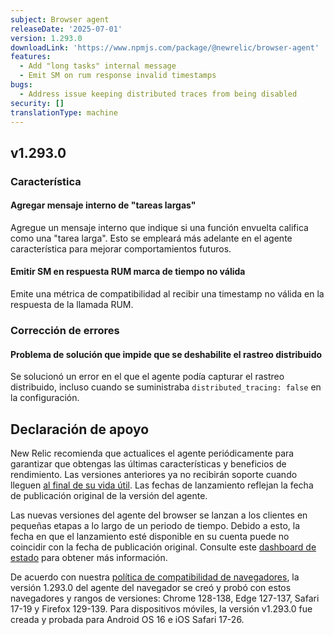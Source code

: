 ```yaml
---
subject: Browser agent
releaseDate: '2025-07-01'
version: 1.293.0
downloadLink: 'https://www.npmjs.com/package/@newrelic/browser-agent'
features:
  - Add "long tasks" internal message
  - Emit SM on rum response invalid timestamps
bugs:
  - Address issue keeping distributed traces from being disabled
security: []
translationType: machine
---
```


## v1.293.0

### Característica

#### Agregar mensaje interno de &quot;tareas largas&quot;

Agregue un mensaje interno que indique si una función envuelta califica como una &quot;tarea larga&quot;. Esto se empleará más adelante en el agente característica para mejorar comportamientos futuros.

#### Emitir SM en respuesta RUM marca de tiempo no válida

Emite una métrica de compatibilidad al recibir una timestamp no válida en la respuesta de la llamada RUM.

### Corrección de errores

#### Problema de solución que impide que se deshabilite el rastreo distribuido

Se solucionó un error en el que el agente podía capturar el rastreo distribuido, incluso cuando se suministraba `distributed_tracing: false` en la configuración.

## Declaración de apoyo

New Relic recomienda que actualices el agente periódicamente para garantizar que obtengas las últimas características y beneficios de rendimiento. Las versiones anteriores ya no recibirán soporte cuando lleguen [al final de su vida útil](https://docs.newrelic.com/docs/browser/browser-monitoring/getting-started/browser-agent-eol-policy/). Las fechas de lanzamiento reflejan la fecha de publicación original de la versión del agente.

Las nuevas versiones del agente del browser se lanzan a los clientes en pequeñas etapas a lo largo de un periodo de tiempo. Debido a esto, la fecha en que el lanzamiento esté disponible en su cuenta puede no coincidir con la fecha de publicación original. Consulte este [dashboard de estado](https://newrelic.github.io/newrelic-browser-agent-release/) para obtener más información.

De acuerdo con nuestra [política de compatibilidad de navegadores](https://docs.newrelic.com/docs/browser/new-relic-browser/getting-started/compatibility-requirements-browser-monitoring/#browser-types), la versión 1.293.0 del agente del navegador se creó y probó con estos navegadores y rangos de versiones: Chrome 128-138, Edge 127-137, Safari 17-19 y Firefox 129-139. Para dispositivos móviles, la versión v1.293.0 fue creada y probada para Android OS 16 e iOS Safari 17-26.